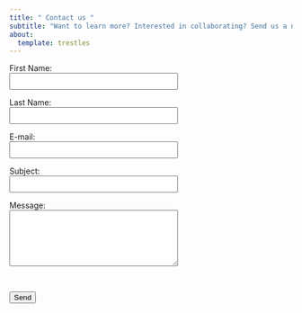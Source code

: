 ---
title: " Contact us "
subtitle: "Want to learn more? Interested in collaborating? Send us a note!"
about:
  template: trestles
---
</center>
  <form action="https://formsubmit.co/krupek.1@osu.edu" method="POST">
    <label for="name">First Name:</label><br>
    <input type="text" id="first_name" name="first_name" required style="width: 300px; height: 30px;">
    
    <label for="name">Last Name:</label><br>
    <input type="text" id="last_name" name="last_name" required style="width: 300px; height: 30px;"><br>
    
    <label for="email">E-mail:</label><br>
    <input type="email" id="email" name="email" required style="width: 300px; height: 30px;"><br>
    
    <label for="name">Subject:</label><br>
    <input type="text" id="subject" name="subject" required style="width: 300px; height: 30px;"><br>
    
    <label for="message">Message:</label><br>
    <textarea id="message" name="message" rows="4" required style="width: 300px; height: 100px;"></textarea><br>
    
   <button type="submit" class="btn btn-primary">Send</button>
  </form>
</center>
